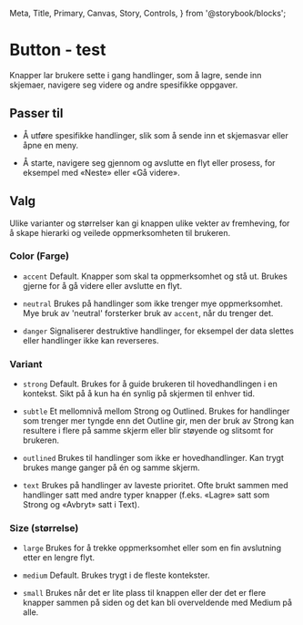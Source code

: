   Meta,
  Title,
  Primary,
  Canvas,
  Story,
  Controls,
} from '@storybook/blocks';

<Meta of={FhiButtonStories} />

# Button - test

Knapper lar brukere sette i gang handlinger, som å lagre, sende inn skjemaer,
navigere seg videre og andre spesifikke oppgaver.

## Passer til

- Å utføre spesifikke handlinger, slik som å sende inn et skjemasvar eller åpne en meny.

- Å starte, navigere seg gjennom og avslutte en flyt eller prosess, for eksempel med «Neste» eller «Gå videre».

<Canvas of={FhiButtonStories.Preview} />

<Controls />

## Valg

Ulike varianter og størrelser kan gi knappen ulike vekter av fremheving, for å skape hierarki og veilede oppmerksomheten til brukeren.

### Color (Farge)

- `accent` Default. Knapper som skal ta oppmerksomhet og stå ut. Brukes gjerne for å gå videre eller avslutte en flyt.

- `neutral` Brukes på handlinger som ikke trenger mye oppmerksomhet. Mye bruk av 'neutral' forsterker bruk av `accent`, når du trenger det.

- `danger` Signaliserer destruktive handlinger, for eksempel der data slettes eller handlinger ikke kan reverseres.

<Canvas of={FhiButtonStories.showColors} />

### Variant

- `strong` Default. Brukes for å guide brukeren til hovedhandlingen i en kontekst. Sikt på å kun ha én synlig på skjermen til enhver tid.

- `subtle` Et mellomnivå mellom Strong og Outlined. Brukes for handlinger som trenger mer tyngde enn det Outline gir, men der bruk av Strong kan resultere i flere på samme skjerm eller blir støyende og slitsomt for brukeren.

- `outlined` Brukes til handlinger som ikke er hovedhandlinger. Kan trygt brukes mange ganger på én og samme skjerm.

- `text` Brukes på handlinger av laveste prioritet. Ofte brukt sammen med handlinger satt med andre typer knapper (f.eks. «Lagre» satt som Strong og «Avbryt» satt i Text).

<Canvas of={FhiButtonStories.showVariants} />

### Size (størrelse)

- `large` Brukes for å trekke oppmerksomhet eller som en fin avslutning etter en lengre flyt.

- `medium` Default. Brukes trygt i de fleste kontekster.

- `small` Brukes når det er lite plass til knappen eller der det er flere knapper sammen på siden og det kan bli overveldende med Medium på alle.

<Canvas of={FhiButtonStories.showSizes} />
